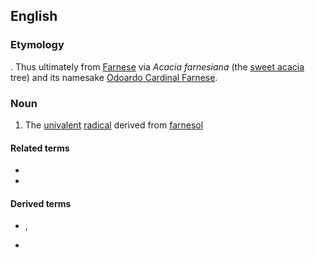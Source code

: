 ==English==

===Etymology===
{{suffix|farnesol|yl|lang=en}}. Thus ultimately from [[Farnese]] via ''Acacia farnesiana'' (the [[sweet acacia]] tree) and its namesake [[w:Odoardo Cardinal Farnese|Odoardo Cardinal Farnese]].

===Noun===
{{en-noun}}

# {{label|en|biochemistry}} The [[univalent]] [[radical]] derived from [[farnesol]]

====Related terms====
* {{l|en|farnesene}}
* {{l|en|farnesoid}}

====Derived terms====
* {{l|en|farnesyl pyrophosphate}}, {{l|en|farnesylpyrophosphate}}
* {{l|en|farnesyltransferase}}